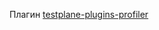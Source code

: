 Плагин [testplane-plugins-profiler](https://github.com/gemini-testing/testplane-plugins-profiler/blob/master/README.md)
